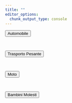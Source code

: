 ```yaml
---
title: ""
editor_options: 
  chunk_output_type: console
---
```


<script>
const logs = []
</script>

<script src="js/log-date.js"></script>



<button type="button" onclick="makeLog('Automobile')" class="btn btn-primary">Automobile</button> 

<br>

<button type="button" onclick="makeLog('Trasporto Pesante')" class="btn btn-primary">Trasporto Pesante</button> 

<br>

<button type="button" onclick="makeLog('Moto')" class="btn btn-primary">Moto</button> 

<br>

<button type="button" onclick="makeLog('Bambini Molesti')" class="btn btn-primary">Bambini Molesti</button> 

<br>

<pre id="logsPre"></pre>
